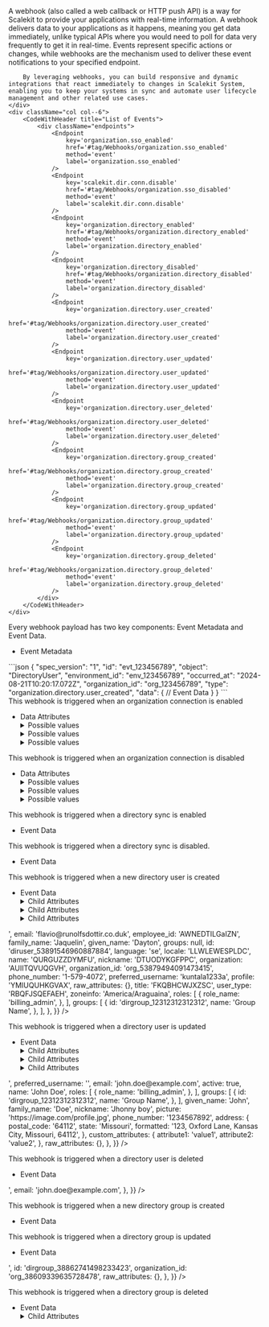 
<IntersectingHeader id="tag/Webhooks" title="Webhooks"/>
<div className="row section">
    <div className="col col--6">
        A webhook (also called a web callback or HTTP push API) is a way for Scalekit to provide your applications with real-time information. A webhook delivers data to your applications as it happens, meaning you get data immediately, unlike typical APIs where you would need to poll for data very frequently to get it in real-time. Events represent specific actions or changes, while webhooks are the mechanism used to deliver these event notifications to your specified endpoint.

        By leveraging webhooks, you can build responsive and dynamic integrations that react immediately to changes in Scalekit System, enabling you to keep your systems in sync and automate user lifecycle management and other related use cases.
    </div>
    <div className="col col--6">
        <CodeWithHeader title="List of Events">
            <div className="endpoints">
                <Endpoint
                    key='organization.sso_enabled'
                    href='#tag/Webhooks/organization.sso_enabled'
                    method='event'
                    label='organization.sso_enabled'
                />
                <Endpoint
                    key='scalekit.dir.conn.disable'
                    href='#tag/Webhooks/organization.sso_disabled'
                    method='event'
                    label='scalekit.dir.conn.disable'
                />
                <Endpoint
                    key='organization.directory_enabled'
                    href='#tag/Webhooks/organization.directory_enabled'
                    method='event'
                    label='organization.directory_enabled'
                />
                <Endpoint
                    key='organization.directory_disabled'
                    href='#tag/Webhooks/organization.directory_disabled'
                    method='event'
                    label='organization.directory_disabled'
                />
                <Endpoint
                    key='organization.directory.user_created'
                    href='#tag/Webhooks/organization.directory.user_created'
                    method='event'
                    label='organization.directory.user_created'
                />
                <Endpoint
                    key='organization.directory.user_updated'
                    href='#tag/Webhooks/organization.directory.user_updated'
                    method='event'
                    label='organization.directory.user_updated'
                />
                <Endpoint
                    key='organization.directory.user_deleted'
                    href='#tag/Webhooks/organization.directory.user_deleted'
                    method='event'
                    label='organization.directory.user_deleted'
                />
                <Endpoint
                    key='organization.directory.group_created'
                    href='#tag/Webhooks/organization.directory.group_created'
                    method='event'
                    label='organization.directory.group_created'
                />
                <Endpoint
                    key='organization.directory.group_updated'
                    href='#tag/Webhooks/organization.directory.group_updated'
                    method='event'
                    label='organization.directory.group_updated'
                />
                <Endpoint
                    key='organization.directory.group_deleted'
                    href='#tag/Webhooks/organization.directory.group_deleted'
                    method='event'
                    label='organization.directory.group_deleted'
                />
            </div>
        </CodeWithHeader>
    </div>

</div>

<IntersectingHeader id="tag/Webhooks/object" title="Event Object" subheading="true" classList="ApiCategoryList"/>
<div className="row section">
    <div className="col col--6">
        Every webhook payload has two key components: Event Metadata and Event Data.
        <ul className="ApiReference-Parameters">
            <li className="ApiReference-Parameter header">Event Metadata</li>
            <Parameter attrKey="spec_version" type="string" description="Version of the event specification (currently '1')" />
            <Parameter attrKey="id" type="string" description="Unique identifier for the specific event" />
            <Parameter attrKey="object" type="string" description="The type of object affected (Example: 'DirectoryUser')" />
            <Parameter attrKey="environment_id" type="string" description="Identifier for the environment" />
            <Parameter attrKey="occurred_at" type="string" description="Timestamp of when the event occurred" />
            <Parameter attrKey="organization_id" type="string" description="Identifier for the organization" />
            <Parameter attrKey="type" type="string" description="Specifies the exact event type (Example: 'organization.directory.user_created' for user creation)" />
            <Parameter attrKey="data" type="object" description="Contains latest object data after the event" />
        </ul>
    </div>
    <div className="col col--6">
        <CodeWithHeader title="Sample Event Payload">
        ```json
        {
          "spec_version": "1",
          "id": "evt_123456789",
          "object": "DirectoryUser",
          "environment_id": "env_123456789",
          "occurred_at": "2024-08-21T10:20:17.072Z",
          "organization_id": "org_123456789",
          "type": "organization.directory.user_created",
          "data": {
            // Event Data
          }
        }
        ```
        </CodeWithHeader>
    </div>
</div>

<IntersectingHeader title="Enterprise SSO" subheading="true" />
<IntersectingHeader
  id="tag/Webhooks/organization.sso_enabled"
  title="SSO Enabled"
  subheading="true"
  classList="ApiCategoryList webhook method"
/>
<div className="row section">
  <div className="col col--6">
    This webhook is triggered when an organization connection is enabled
    <ul className="ApiReference-Parameters">
      <li className="ApiReference-Parameter header">Data Attributes</li>
      <Parameter attrKey="id" type="string" description="Unique identifier for the connection" />
      <Parameter attrKey="provider" type="enum" description="Identity provider for the connection">
        <details>
          <summary>Possible values</summary>
          <Parameter attrKey="OKTA" />
        </details>
      </Parameter>
      <Parameter
        attrKey="connection_type"
        type="enum"
        description="Type of authentication protocol"
      >
        <details>
          <summary>Possible values</summary>
          <Parameter attrKey="SAML" />
          <Parameter attrKey="OIDC" />
        </details>
      </Parameter>
      <Parameter
        attrKey="enabled"
        type="boolean"
        description="Indicates whether the connection is currently enabled or disabled"
      />
      <Parameter attrKey="status" type="enum" description="Current status of the connection">
        <details>
          <summary>Possible values</summary>
          <Parameter attrKey="COMPLETED" />
        </details>
      </Parameter>
    </ul>
  </div>
  <div className="col col--6">
    <CodeWithHeader title="organization.sso_enabled">
      <JsonViewer
        src={{
          spec_version: '1',
          id: 'evt_55135294931862024',
          object: 'Connection',
          environment_id: 'env_27758032200925221',
          occurred_at: '2025-01-15T08:39:56.694563302Z',
          organization_id: 'org_30682579501843011',
          type: 'organization.sso_enabled',
          data: {
            connection_type: 'OIDC',
            enabled: true,
            id: 'conn_30682599886160264',
            provider: 'OKTA',
            organization_id: 'org_30682579501843011',
            status: 'COMPLETED',
          },
        }}
      />
    </CodeWithHeader>
  </div>
</div>

<IntersectingHeader
  id="tag/Webhooks/organization.sso_disabled"
  title="SSO Disabled"
  subheading="true"
  classList="ApiCategoryList webhook method"
/>
<div className="row section">
  <div className="col col--6">
    This webhook is triggered when an organization connection is disabled
    <ul className="ApiReference-Parameters">
      <li className="ApiReference-Parameter header">Data Attributes</li>
      <Parameter attrKey="id" type="string" description="Unique identifier for the connection" />
      <Parameter attrKey="provider" type="enum" description="Identity provider for the connection">
        <details>
          <summary>Possible values</summary>
          <Parameter attrKey="OKTA" />
        </details>
      </Parameter>
      <Parameter
        attrKey="connection_type"
        type="enum"
        description="Type of authentication protocol"
      >
        <details>
          <summary>Possible values</summary>
          <Parameter attrKey="SAML" />
          <Parameter attrKey="OIDC" />
        </details>
      </Parameter>
      <Parameter
        attrKey="enabled"
        type="boolean"
        description="Indicates whether the connection is currently enabled or disabled"
      />
      <Parameter attrKey="status" type="enum" description="Current status of the connection">
        <details>
          <summary>Possible values</summary>
          <Parameter attrKey="COMPLETED" />
        </details>
      </Parameter>
    </ul>
  </div>
  <div className="col col--6">
    <CodeWithHeader title="organization.sso_disabled">
      <JsonViewer
        src={{
          environment_id: 'env_27758032200925221',
          id: 'evt_55135244717654530',
          object: 'Connection',
          occurred_at: '2025-01-15T08:39:26.764447559Z',
          organization_id: 'org_30682579501843011',
          spec_version: '1',
          type: 'organization.sso_disabled',
          data: {
            organization_id: 'org_30682579501843011',
            connection_type: 'OIDC',
            enabled: false,
            id: 'conn_30682599886160264',
            provider: 'OKTA',
            status: 'COMPLETED',
          },
        }}
      />
    </CodeWithHeader>
  </div>
</div>

<IntersectingHeader title="SCIM Provisioning" subheading="true" />
<IntersectingHeader
  id="tag/Webhooks/organization.directory_enabled"
  title="Directory Enabled"
  subheading="true"
  classList="ApiCategoryList webhook method"
/>
<div className="row section">
  <div className="col col--6">
    This webhook is triggered when a directory sync is enabled
    <ul className="ApiReference-Parameters">
      <li className="ApiReference-Parameter header">Event Data</li>
      <Parameter
        attrKey="id"
        type="string"
        description="Unique identifier for the directory connection"
      />
      <Parameter
        attrKey="directory_type"
        type="string"
        description="The type of directory synchronization"
      />
      <Parameter
        attrKey="enabled"
        type="boolean"
        description="Indicates if the directory sync is enabled"
      />
      <Parameter
        attrKey="environment_id"
        type="string"
        description="Identifier for the environment"
      />
      <Parameter
        attrKey="last_sync_at"
        type="null"
        description="Timestamp of the last synchronization, null if not yet synced"
      />
      <Parameter
        attrKey="organization_id"
        type="string"
        description="Identifier for the organization"
      />
      <Parameter attrKey="provider" type="string" description="The provider of the directory" />
      <Parameter
        attrKey="updated_at"
        type="string"
        description="Timestamp of when the configuration was last updated"
      />
      <Parameter
        attrKey="occurred_at"
        type="string"
        description="Timestamp of when the event occurred"
      />
    </ul>
  </div>
  <div className="col col--6">
    <CodeWithHeader title="organization.directory_enabled">
      <JsonViewer
        src={{
          environment_id: 'env_27758032200925221',
          id: 'evt_55136848686613000',
          object: 'Directory',
          occurred_at: '2025-01-15T08:55:22.802860294Z',
          organization_id: 'org_55135410258444802',
          spec_version: '1',
          type: 'organization.directory_enabled',
          data: {
            directory_type: 'SCIM',
            enabled: false,
            id: 'dir_55135622825771522',
            organization_id: 'org_55135410258444802',
            provider: 'OKTA',
            updated_at: '2025-01-15T08:55:22.792993454Z',
          },
        }}
      />
    </CodeWithHeader>
  </div>
</div>

<IntersectingHeader
  id="tag/Webhooks/organization.directory_disabled"
  title="Directory Disabled"
  subheading="true"
  classList="ApiCategoryList webhook method"
/>
<div className="row section">
  <div className="col col--6">
    This webhook is triggered when a directory sync is disabled.
    <ul className="ApiReference-Parameters">
      <li className="ApiReference-Parameter header">Event Data</li>
      <Parameter
        attrKey="directory_type"
        type="string"
        description="Type of directory protocol used for synchronization"
      />
      <Parameter
        attrKey="enabled"
        type="boolean"
        description="Indicates whether the directory synchronization is currently enabled or disabled"
      />
      <Parameter
        attrKey="id"
        type="string"
        description="Unique identifier for the directory connection"
      />
      <Parameter
        attrKey="last_sync_at"
        type="string"
        description="Timestamp of the most recent directory synchronization"
      />
      <Parameter
        attrKey="organization_id"
        type="string"
        description="Unique identifier of the organization associated with this directory"
      />
      <Parameter
        attrKey="provider"
        type="string"
        description="Identity provider for the directory connection"
      />
      <Parameter
        attrKey="status"
        type="string"
        description="Current status of the directory synchronization process"
      />
      <Parameter
        attrKey="updated_at"
        type="string"
        description="Timestamp of the most recent update to the directory connection"
      />
      <Parameter
        attrKey="occurred_at"
        type="string"
        description="Timestamp of when the event occurred"
      />
    </ul>
  </div>
  <div className="col col--6">
    <CodeWithHeader title="organization.directory_disabled">
      <JsonViewer
        src={{
          spec_version: '1',
          id: 'evt_53891640779079756',
          type: 'organization.directory_disabled',
          occurred_at: '2025-01-06T18:45:21.057814Z',
          environment_id: 'env_53814739859406915',
          organization_id: 'org_53879494091473415',
          object: 'Directory',
          data: {
            directory_type: 'SCIM',
            enabled: false,
            id: 'dir_53879621145330183',
            organization_id: 'org_53879494091473415',
            provider: 'OKTA',
            updated_at: '2025-01-06T18:45:21.04978184Z',
          },
        }}
      />
    </CodeWithHeader>
  </div>
</div>

<IntersectingHeader
  id="tag/Webhooks/organization.directory.user_created"
  title="Directory User Created"
  subheading="true"
  classList="ApiCategoryList webhook method"
/>
<div className="row section">
  <div className="col col--6">
    This webhook is triggered when a new directory user is created
    <ul className="ApiReference-Parameters">
      <li className="ApiReference-Parameter header">Event Data</li>
      <Parameter attrKey="id" type="string" description="Unique ID of the Directory User" />
      <Parameter
        attrKey="organization_id"
        type="string"
        description="Unique ID of the Organization to which this directory user belongs"
      />
      <Parameter
        attrKey="dp_id"
        type="string"
        description="Unique ID of the User in the Directory Provider (IdP) system"
      />
      <Parameter
        attrKey="preferred_username"
        type="string"
        description="Preferred username of the directory user"
      />
      <Parameter attrKey="email" type="string" description="Email of the directory user" />
      <Parameter
        attrKey="active"
        type="boolean"
        description="Indicates if the directory user is active"
      />
      <Parameter
        attrKey="name"
        type="string"
        description="Fully formatted name of the directory user"
      />
      <Parameter
        attrKey="roles"
        type="array"
        description="Array of roles assigned to the directory user"
      >
        <details>
          <summary>Child Attributes</summary>
          <Parameter attrKey="role" type="string" description="Role of the directory user" />
          <Parameter attrKey="name" type="string" description="Name of the directory user" />
        </details>
      </Parameter>
      <Parameter
        attrKey="groups"
        type="array"
        description="Array of groups to which the directory user belongs"
      >
        <details>
          <summary>Child Attributes</summary>
          <Parameter attrKey="id" type="string" description="ID of the directory group" />
          <Parameter attrKey="name" type="string" description="Name of the directory group" />
        </details>
      </Parameter>
      <Parameter
        attrKey="given_name"
        type="string"
        description="Given name of the directory user"
      />
      <Parameter
        attrKey="family_name"
        type="string"
        description="Family name of the directory user"
      />
      <Parameter attrKey="nickname" type="string" description="Nickname of the directory user" />
      <Parameter
        attrKey="picture"
        type="string"
        description="URL of the directory user's profile picture"
      />
      <Parameter
        attrKey="phone_number"
        type="string"
        description="Phone number of the directory user"
      />
      <Parameter attrKey="address" type="object" description="Address of the directory user">
        <details>
          <summary>Child Attributes</summary>
          <Parameter
            attrKey="postal_code"
            type="string"
            description="Postal code of the directory user address"
          />
          <Parameter
            attrKey="state"
            type="string"
            description="State of the directory user address"
          />
          <Parameter
            attrKey="formatted"
            type="string"
            description="Formatted address of the directory user"
          />
        </details>
      </Parameter>
      <Parameter
        attrKey="custom_attributes"
        type="object"
        description="Custom attributes of the directory user"
      />
      <Parameter
        attrKey="raw_attributes"
        type="object"
        description="Raw attributes of the directory user as received from the Directory Provider (IdP)"
      />
    </ul>
  </div>
  <div className="col col--6">
    <CodeWithHeader title="organization.directory.user_created">
      <JsonViewer
        src={{
          spec_version: '1',
          id: 'evt_53891546994442316',
          type: 'organization.directory.user_created',
          occurred_at: '2025-01-06T18:44:25.153954Z',
          environment_id: 'env_53814739859406915',
          organization_id: 'org_53879494091473415',
          object: 'DirectoryUser',
          data: {
            active: true,
            cost_center: 'QAUZJUHSTYCN',
            custom_attributes: {
              mobile_phone_number: '1-579-4072',
            },
            department: 'HNXJPGISMIFN',
            division: 'MJFUEYJOKICN',
            dp_id: '<id from IDP>',
            email: 'flavio@runolfsdottir.co.duk',
            employee_id: 'AWNEDTILGaIZN',
            family_name: 'Jaquelin',
            given_name: 'Dayton',
            groups: null,
            id: 'diruser_53891546960887884',
            language: 'se',
            locale: 'LLWLEWESPLDC',
            name: 'QURGUZZDYMFU',
            nickname: 'DTUODYKGFPPC',
            organization: 'AUIITQVUQGVH',
            organization_id: 'org_53879494091473415',
            phone_number: '1-579-4072',
            preferred_username: 'kuntala1233a',
            profile: 'YMIUQUHKGVAX',
            raw_attributes: {},
            title: 'FKQBHCWJXZSC',
            user_type: 'RBQFJSQEFAEH',
            zoneinfo: 'America/Araguaina',
            roles: [
              {
                role_name: 'billing_admin',
              },
            ],
            groups: [
              {
                id: 'dirgroup_12312312312312',
                name: 'Group Name',
              },
            ],
          },
        }}
      />
    </CodeWithHeader>
  </div>
</div>

<IntersectingHeader
  id="tag/Webhooks/organization.directory.user_updated"
  title="Directory User Updated"
  subheading="true"
  classList="ApiCategoryList webhook method"
/>
<div className="row section">
  <div className="col col--6">
    This webhook is triggered when a directory user is updated
    <ul className="ApiReference-Parameters">
      <li className="ApiReference-Parameter header">Event Data</li>
      <Parameter attrKey="id" type="string" description="Unique ID of the Directory User" />
      <Parameter
        attrKey="organization_id"
        type="string"
        description="Unique ID of the Organization to which this directory user belongs"
      />
      <Parameter
        attrKey="dp_id"
        type="string"
        description="Unique ID of the User in the Directory Provider (IdP) system"
      />
      <Parameter
        attrKey="preferred_username"
        type="string"
        description="Preferred username of the directory user"
      />
      <Parameter attrKey="email" type="string" description="Email of the directory user" />
      <Parameter
        attrKey="active"
        type="boolean"
        description="Indicates if the directory user is active"
      />
      <Parameter
        attrKey="name"
        type="string"
        description="Fully formatted name of the directory user"
      />
      <Parameter
        attrKey="roles"
        type="array"
        description="Array of roles assigned to the directory user"
      >
        <details>
          <summary>Child Attributes</summary>
          <Parameter attrKey="role" type="string" description="Role of the directory user" />
          <Parameter attrKey="name" type="string" description="Name of the directory user" />
        </details>
      </Parameter>
      <Parameter
        attrKey="groups"
        type="array"
        description="Array of groups to which the directory user belongs"
      >
        <details>
          <summary>Child Attributes</summary>
          <Parameter attrKey="id" type="string" description="ID of the directory group" />
          <Parameter attrKey="name" type="string" description="Name of the directory group" />
        </details>
      </Parameter>
      <Parameter
        attrKey="given_name"
        type="string"
        description="Given name of the directory user"
      />
      <Parameter
        attrKey="family_name"
        type="string"
        description="Family name of the directory user"
      />
      <Parameter attrKey="nickname" type="string" description="Nickname of the directory user" />
      <Parameter
        attrKey="picture"
        type="string"
        description="URL of the directory user's profile picture"
      />
      <Parameter
        attrKey="phone_number"
        type="string"
        description="Phone number of the directory user"
      />
      <Parameter attrKey="address" type="object" description="Address of the directory user">
        <details>
          <summary>Child Attributes</summary>
          <Parameter
            attrKey="postal_code"
            type="string"
            description="Postal code of the directory user address"
          />
          <Parameter
            attrKey="state"
            type="string"
            description="State of the directory user address"
          />
          <Parameter
            attrKey="formatted"
            type="string"
            description="Formatted address of the directory user"
          />
        </details>
      </Parameter>
      <Parameter
        attrKey="custom_attributes"
        type="object"
        description="Custom attributes of the directory user"
      />
      <Parameter
        attrKey="raw_attributes"
        type="object"
        description="Raw attributes of the directory user as received from the Directory Provider (IdP)"
      />
    </ul>
  </div>
  <div className="col col--6">
    <CodeWithHeader title="organization.directory.user_updated">
      <JsonViewer
        src={{
          spec_version: '1',
          id: 'evt_53891546994442316',
          type: 'organization.directory.user_updated',
          occurred_at: '2025-01-06T18:44:25.153954Z',
          environment_id: 'env_53814739859406915',
          organization_id: 'org_53879494091473415',
          object: 'DirectoryUser',
          data: {
            id: 'diruser_12312312312312',
            organization_id: 'org_53879494091473415',
            dp_id: '<scim_external_id>',
            preferred_username: '<idp_user_name>',
            email: 'john.doe@example.com',
            active: true,
            name: 'John Doe',
            roles: [
              {
                role_name: 'billing_admin',
              },
            ],
            groups: [
              {
                id: 'dirgroup_12312312312312',
                name: 'Group Name',
              },
            ],
            given_name: 'John',
            family_name: 'Doe',
            nickname: 'Jhonny boy',
            picture: 'https://image.com/profile.jpg',
            phone_number: '1234567892',
            address: {
              postal_code: '64112',
              state: 'Missouri',
              formatted: '123, Oxford Lane, Kansas City, Missouri, 64112',
            },
            custom_attributes: {
              attribute1: 'value1',
              attribute2: 'value2',
            },
            raw_attributes: {},
          },
        }}
      />
    </CodeWithHeader>
  </div>
</div>

<IntersectingHeader
  id="tag/Webhooks/organization.directory.user_deleted"
  title="Directory User Deleted"
  subheading="true"
  classList="ApiCategoryList webhook method"
/>
<div className="row section">
  <div className="col col--6">
    This webhook is triggered when a directory user is deleted
    <ul className="ApiReference-Parameters">
      <li className="ApiReference-Parameter header">Event Data</li>
      <Parameter attrKey="id" type="string" description="Unique ID of the Directory User" />
      <Parameter
        attrKey="organization_id"
        type="string"
        description="Unique ID of the Organization to which this directory user belongs"
      />
      <Parameter
        attrKey="dp_id"
        type="string"
        description="Unique ID of the User in the Directory Provider (IdP) system"
      />
      <Parameter attrKey="email" type="string" description="Email of the directory user" />
    </ul>
  </div>
  <div className="col col--6">
    <CodeWithHeader title="organization.directory.user_deleted">
      <JsonViewer
        src={{
          spec_version: '1',
          id: 'evt_53891546994442316',
          type: 'organization.directory.user_deleted',
          occurred_at: '2025-01-06T18:44:25.153954Z',
          environment_id: 'env_53814739859406915',
          organization_id: 'org_53879494091473415',
          object: 'DirectoryUser',
          data: {
            id: 'diruser_12312312312312',
            organization_id: 'org_12312312312312',
            dp_id: '<scim_external_id>',
            email: 'john.doe@example.com',
          },
        }}
      />
    </CodeWithHeader>
  </div>
</div>

<IntersectingHeader
  id="tag/Webhooks/organization.directory.group_created"
  title="Directory Group Created"
  subheading="true"
  classList="ApiCategoryList webhook method"
/>
<div className="row section">
  <div className="col col--6">
    This webhook is triggered when a new directory group is created
    <ul className="ApiReference-Parameters">
      <li className="ApiReference-Parameter header">Event Data</li>
      <Parameter
        attrKey="directory_id"
        type="string"
        description="Unique identifier for the directory"
      />
      <Parameter
        attrKey="display_name"
        type="string"
        description="Display name of the directory group"
      />
      <Parameter
        attrKey="external_id"
        type="null"
        description="External identifier for the group, null if not specified"
      />
      <Parameter
        attrKey="id"
        type="string"
        description="Unique identifier for the directory group"
      />
      <Parameter
        attrKey="organization_id"
        type="string"
        description="Identifier for the organization associated with the group"
      />
      <Parameter
        attrKey="raw_attributes"
        type="object"
        description="Raw attributes of the directory provider"
      />
      <Parameter
        attrKey="environment_id"
        type="string"
        description="Identifier for the environment where the event occurred"
      />
      <Parameter attrKey="id" type="string" description="Unique identifier for the event" />
      <Parameter attrKey="object" type="string" description="Type of object the event relates to" />
      <Parameter
        attrKey="occurred_at"
        type="string"
        description="Timestamp when the event occurred"
      />
      <Parameter
        attrKey="organization_id"
        type="string"
        description="Identifier for the organization associated with the event"
      />
      <Parameter
        attrKey="spec_version"
        type="string"
        description="Specification version of the event"
      />
      <Parameter
        attrKey="type"
        type="string"
        description="Type of the event, indicating the action that occurred"
      />
    </ul>

  </div>
  <div className="col col--6">
    <CodeWithHeader title="organization.directory.group_created">
      <JsonViewer
        src={{
          spec_version: '1',
          id: 'evt_38862741515010639',
          environment_id: 'env_32080745237316098',
          object: 'DirectoryGroup',
          occurred_at: '2024-09-25T02:26:39.036398577Z',
          organization_id: 'org_38609339635728478',
          type: 'organization.directory.group_created',
          data: {
            directory_id: 'dir_38610496391217780',
            display_name: 'Avengers',
            external_id: null,
            id: 'dirgroup_38862741498233423',
            organization_id: 'org_38609339635728478',
            raw_attributes: {},
          },
        }}
      />
    </CodeWithHeader>
  </div>
</div>

<IntersectingHeader
  id="tag/Webhooks/organization.directory.group_updated"
  title="Directory Group Updated"
  subheading="true"
  classList="ApiCategoryList webhook method"
/>
<div className="row section">
  <div className="col col--6">
    This webhook is triggered when a directory group is updated
    <ul className="ApiReference-Parameters">
      <li className="ApiReference-Parameter header">Event Data</li>
      <Parameter
        attrKey="directory_id"
        type="string"
        description="Unique identifier for the directory"
      />
      <Parameter
        attrKey="display_name"
        type="string"
        description="Display name of the directory group"
      />
      <Parameter
        attrKey="external_id"
        type="null"
        description="External identifier for the group, null if not specified"
      />
      <Parameter
        attrKey="id"
        type="string"
        description="Unique identifier for the directory group"
      />
      <Parameter
        attrKey="organization_id"
        type="string"
        description="Identifier for the organization associated with the group"
      />
      <Parameter
        attrKey="raw_attributes"
        type="object"
        description="Raw attributes of the directory group"
      />
      <Parameter
        attrKey="environment_id"
        type="string"
        description="Identifier for the environment where the event occurred"
      />
      <Parameter attrKey="id" type="string" description="Unique identifier for the event" />
      <Parameter attrKey="object" type="string" description="Type of object the event relates to" />
      <Parameter
        attrKey="occurred_at"
        type="string"
        description="Timestamp when the event occurred"
      />
      <Parameter
        attrKey="organization_id"
        type="string"
        description="Identifier for the organization associated with the event"
      />
      <Parameter
        attrKey="spec_version"
        type="string"
        description="Specification version of the event"
      />
      <Parameter
        attrKey="type"
        type="string"
        description="Type of the event, indicating the action that occurred"
      />
    </ul>
  </div>
  <div className="col col--6">
    <CodeWithHeader title="organization.directory.group_updated">
      <JsonViewer
        src={{
          spec_version: '1',
          id: 'evt_38864948910162368',
          organization_id: 'org_38609339635728478',
          type: 'organization.directory.group_updated',
          environment_id: 'env_32080745237316098',
          object: 'DirectoryGroup',
          occurred_at: '2024-09-25T02:48:34.745030921Z',
          data: {
            directory_id: 'dir_38610496391217780',
            display_name: 'Avengers',
            external_id: '<external_id>',
            id: 'dirgroup_38862741498233423',
            organization_id: 'org_38609339635728478',
            raw_attributes: {},
          },
        }}
      />
    </CodeWithHeader>
  </div>
</div>

<IntersectingHeader
  id="tag/Webhooks/organization.directory.group_deleted"
  title="Directory Group Deleted"
  subheading="true"
  classList="ApiCategoryList webhook method"
/>
<div className="row section">
  <div className="col col--6">
    This webhook is triggered when a directory group is deleted
    <ul className="ApiReference-Parameters">
      <li className="ApiReference-Parameter header">Event Data</li>
      <Parameter
        attrKey="directory_id"
        type="string"
        description="Unique identifier for the directory"
      />
      <Parameter
        attrKey="display_name"
        type="string"
        description="Display name of the directory group"
      />
      <Parameter
        attrKey="dp_id"
        type="string"
        description="Unique identifier for the group in the directory provider system"
      />
      <Parameter
        attrKey="id"
        type="string"
        description="Unique identifier for the directory group"
      />
      <Parameter
        attrKey="organization_id"
        type="string"
        description="Identifier for the organization associated with the group"
      />
      <Parameter
        attrKey="raw_attributes"
        type="object"
        description="Raw attributes of the directory group as received from the provider"
      >
        <details>
          <summary>Child Attributes</summary>
          <Parameter
            attrKey="displayName"
            type="string"
            description="Display name of the group as received from the directory provider"
          />
          <Parameter
            attrKey="externalId"
            type="string"
            description="External identifier for the group in the directory provider system"
          />
          <Parameter attrKey="members" type="array" description="Array of members in the group">
            <details>
              <summary>Child Attributes</summary>
              <Parameter
                attrKey="value"
                type="string"
                description="Unique identifier for the group member"
              />
            </details>
          </Parameter>
        </details>
      </Parameter>
      <Parameter
        attrKey="environment_id"
        type="string"
        description="Identifier for the environment where the event occurred"
      />
      <Parameter attrKey="id" type="string" description="Unique identifier for the event" />
      <Parameter attrKey="object" type="string" description="Type of object the event relates to" />
      <Parameter
        attrKey="occurred_at"
        type="string"
        description="Timestamp when the event occurred"
      />
      <Parameter
        attrKey="organization_id"
        type="string"
        description="Identifier for the organization associated with the event"
      />
      <Parameter
        attrKey="spec_version"
        type="string"
        description="Specification version of the event"
      />
      <Parameter
        attrKey="type"
        type="string"
        description="Type of the event, indicating the action that occurred"
      />
    </ul>
  </div>
  <div className="col col--6">
    <CodeWithHeader title="organization.directory.group_deleted">
      <JsonViewer
        src={{
          spec_version: '1',
          id: 'evt_40650399597723966',
          environment_id: 'env_12205603854221623',
          object: 'DirectoryGroup',
          occurred_at: '2024-10-07T10:25:26.289331747Z',
          organization_id: 'org_39802449573184223',
          type: 'organization.directory.group_deleted',
          data: {
            directory_id: 'dir_39802485862301855',
            display_name: 'Admins',
            dp_id: '7c66a173-79c6-4270-ac78-8f35a8121e0a',
            id: 'dirgroup_40072007005503806',
            organization_id: 'org_39802449573184223',
            raw_attributes: {},
          },
        }}
      />
    </CodeWithHeader>
  </div>
</div>
